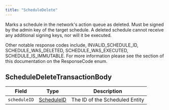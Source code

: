 ---
title: "ScheduleDelete"
---


Marks a schedule in the network's action queue as deleted. Must be signed by the admin key of the target schedule. A deleted schedule cannot receive any additional signing keys, nor will it be executed.

Other notable response codes include, INVALID\_SCHEDULE\_ID, SCHEDULE\_WAS\_DELETED, SCHEDULE\_WAS\_EXECUTED, SCHEDULE\_IS\_IMMUTABLE. For more information please see the section of this documentation on the ResponseCode enum.

## ScheduleDeleteTransactionBody

| Field        | Type                                                                                         | Description                    |
| ------------ | -------------------------------------------------------------------------------------------- | ------------------------------ |
| `scheduleID` | [ScheduleID](/hedera/sdks-and-apis/hedera-api/basic-types/scheduleid) | The ID of the Scheduled Entity |

